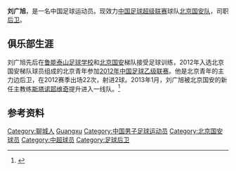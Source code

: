 {{noteta|G1=足球}}{{infobox Football biography
| name= 刘广旭
| birth_date  = {{Birth date and age|1992|1|9}}
| cityofbirth = [[山东省|山东省]][[聊城市|聊城市]]
| countryofbirth = [[中国|中国]]
| height = {{height|m=1.80}}
| position = [[后卫_(足球)|后卫]]
| currentclub = [[北京国安足球俱乐部|北京国安]]
| clubnumber = 21
| youthyears1= 
| youthclubs1= [[鲁能泰山足球学校|鲁能泰山足球学校]]
| youthyears2= 
| youthclubs2= [[北京国安足球俱乐部|北京国安]]
| years1= 2012
| clubs1= 北京青年
| years2= 2013-
| clubs2= [[北京国安足球俱乐部|北京国安]]
| caps1= 22 | goals1 = 2
| caps2= 0  | goals2 = 0
| nationalyears1= 
| nationalteam1= 
| nationalcaps1=  | nationalgoals1 = 
| pcupdate = 2013年1月1日
| ntupdate = 
}}
'''刘广旭'''{{BD|1992年|1月9日|||Liu, Guangxu}}，是一名中国足球运动员。现效力[[中国足球超级联赛|中国足球超级联赛]]球队[[北京国安足球俱乐部|北京国安队]]，司职[[后卫_(足球)|后卫]]。

==俱乐部生涯==
刘广旭先后在[[鲁能泰山足球学校|鲁能泰山足球学校]]和[[北京国安足球俱乐部|北京国安]]梯队接受足球训练，2012年入选北京国安梯队球员组成的北京青年参加[[2012年中国足球乙级联赛|2012年中国足球乙级联赛]]。他是北京青年的主力边后卫，在2012赛季出场22次，射进2球。2013年1月，刘广旭被北京国安的新任主教练[[亚历山大·斯塔诺耶维奇|斯塔诺耶维奇]]提升进入一线队。<ref>{{Cite web |url=http://sports.sina.com.cn/j/2013-03-04/11296448048.shtml |title=北京国安确认2013赛季名单：新援在列上调数小将 |accessdate=2013-03-28 |archive-date=2019-06-10 |archive-url=https://web.archive.org/web/20190610140707/http://sports.sina.com.cn/j/2013-03-04/11296448048.shtml |dead-url=no }}</ref>

==参考资料==
{{reflist}}

{{china-sport-bio-stub}}
{{soccer-bio-stub}}
{{2012年中乙分类名单北京青年}}
{{2013年中超分类名单北京}}

{{DEFAULTSORT:Liu, Guangxu}}
[[Category:聊城人|Category:聊城人]]
[[Category:刘姓|Guangxu]]
[[Category:中国男子足球运动员|Category:中国男子足球运动员]]
[[Category:北京国安球员|Category:北京国安球员]]
[[Category:中超球员|Category:中超球员]]
[[Category:足球后卫|Category:足球后卫]]